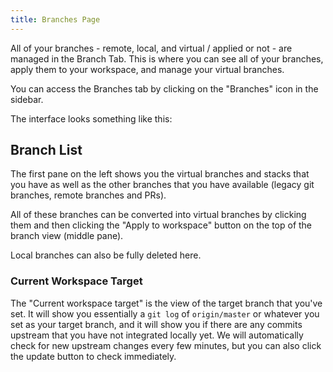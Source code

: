 ```yaml
---
title: Branches Page
---
```



All of your branches - remote, local, and virtual / applied or not - are managed in the Branch Tab. This is where you can see all of your branches, apply them to your workspace, and manage your virtual branches.

You can access the Branches tab by clicking on the "Branches" icon in the sidebar.

The interface looks something like this:

<ImageSection
  className="mx-auto"
  src="https://gitbutler-docs-images-public.s3.us-east-1.amazonaws.com/branch-tab.png"
  width="800"
  height="600"
  subtitle="The branch tab"
/>

## Branch List

The first pane on the left shows you the virtual branches and stacks that you have as well as the other branches that you have available (legacy git branches, remote branches and PRs).

All of these branches can be converted into virtual branches by clicking them and then clicking the "Apply to workspace" button on the top of the branch view (middle pane).

Local branches can also be fully deleted here.

### Current Workspace Target

The "Current workspace target" is the view of the target branch that you've set. It will show you essentially a `git log` of `origin/master` or whatever you set as your target branch, and it will show you if there are any commits upstream that you have not integrated locally yet. We will automatically check for new upstream changes every few minutes, but you can also click the update button to check immediately.

<ImageSection
  className="mx-auto"
  src="https://gitbutler-docs-images-public.s3.us-east-1.amazonaws.com/workspace-target.png"
  width="800"
  height="600"
  subtitle="workspace-target.png"
/>
